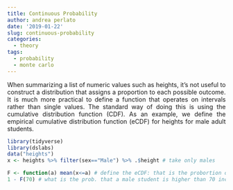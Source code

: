 ```yaml
---
title: Continuous Probability
author: andrea perlato
date: '2019-01-22'
slug: continuous-probability
categories:
  - theory
tags:
  - probability
  - monte carlo
---
```


<style>
body {
text-align: justify}
</style>


When summarizing a list of numeric values such as heights, it's not useful to construct a distribution that assigns a proportion to each possible outcome.
It is much more practical to define a function that operates on intervals rather than single values.
The standard way of doing this is using the cumulative distribution function (CDF).
As an example, we define the empirical cumulative distribution function (eCDF) for heights for male adult students.

```r
library(tidyverse)
library(dslabs)
data("heights")
x <- heights %>% filter(sex=="Male") %>% .$height # take only males

F <- function(a) mean(x<=a) # define the eCDF: that is the probortion of cases equal to a
1 - F(70) # what is the prob. that a male student is higher than 70 inches


```








